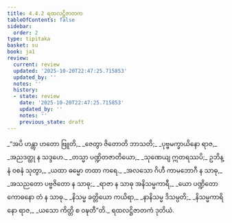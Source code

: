 ```yaml
---
title: 4.4.2 ရထလဋ္ဌိဇာတက
tableOfContents: false
sidebar:
  order: 2
type: tipitaka
basket: su
book: ja1
review:
  current: review
  updated: '2025-10-20T22:47:25.715853'
  updated_by: ''
  notes: ''
  history:
  - state: review
    date: '2025-10-20T22:47:25.715853'
    updated_by: ''
    notes: ''
    previous_state: draft
---
```



<DynamicBreadcrumb />


<ReviewStatus review={frontmatter.review} showDetails={true} />

<HypothesisAnnotation frontmatter={frontmatter} />

<Division number="125" book="ja1" e="ch" v="22" p="109">

<Paragraph number="1044" type="verses" book="ja1">
_“အပိ ဟန္တွာ ဟတော ဗြူတိ,_  
_ဇေတွာ ဇိတောတိ ဘာသတိ;_  
_ပုဗ္ဗမက္ခာယိနော ရာဇ,_  
_အညဒတ္ထု န သဒ္ဒဟေ._  

</Paragraph>

</Division>
<Division number="126" book="ja1" e="ch" v="22" p="109">

<Paragraph number="1045" type="verses" book="ja1">
_တသ္မာ ပဏ္ဍိတဇာတိယော,_  
_သုဏေယျ ဣတရဿပိ;_  
ဥဘိန္နံ ဝစနံ သုတွာ,_  
_ယထာ ဓမ္မော တထာ ကရေ._  

</Paragraph>

</Division>
<Division number="127" book="ja1" e="ch" v="22" p="109">

<Paragraph number="1046" type="verses" book="ja1">
_အလသော ဂိဟီ ကာမဘောဂီ န သာဓု,_  
_အသညတော ပဗ္ဗဇိတော န သာဓု;_  
_ရာဇာ န သာဓု အနိသမ္မကာရီ,_  
_ယော ပဏ္ဍိတော ကောဓနော တံ န သာဓု._  

</Paragraph>

</Division>
<Division number="128" book="ja1" e="ch" v="22" p="109">

<Paragraph number="1047" type="verses" book="ja1">
_နိသမ္မ ခတ္တိယော ကယိရာ,_  
_နာနိသမ္မ ဒိသမ္ပတိ;_  
_နိသမ္မကာရိနော ရာဇ,_  
_ယသော ကိတ္တိ စ ဝဍ္ဎတီ”တိ._  


</Paragraph>
</Division>

<Paragraph number="1048" type="center" book="ja1">
ရထလဋ္ဌိဇာတကံ ဒုတိယံ.
</Paragraph>